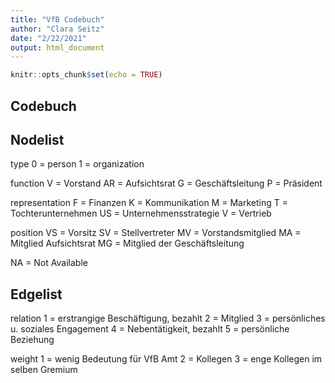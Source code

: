 ```yaml
---
title: "VfB Codebuch"
author: "Clara Seitz"
date: "2/22/2021"
output: html_document
---
```


```r
knitr::opts_chunk$set(echo = TRUE)
```

## Codebuch

## Nodelist

type 
0 = person
1 = organization

function
V = Vorstand
AR = Aufsichtsrat
G = Geschäftsleitung
P = Präsident

representation
F = Finanzen
K = Kommunikation
M = Marketing
T = Tochterunternehmen
US = Unternehmensstrategie
V = Vertrieb


position
VS = Vorsitz
SV = Stellvertreter
MV = Vorstandsmitglied
MA = Mitglied Aufsichtsrat
MG = Mitglied der Geschäftsleitung

NA = Not Available

## Edgelist

relation
1 = erstrangige Beschäftigung, bezahlt 
2 = Mitglied
3 = persönliches u. soziales Engagement
4 = Nebentätigkeit, bezahlt
5 = persönliche Beziehung

weight
1 = wenig Bedeutung für VfB Amt
2 = Kollegen
3 = enge Kollegen im selben Gremium

